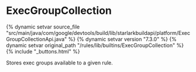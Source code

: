 <html devsite>
<head>
  <meta name="project_path" value="/_project.yaml">
  <meta name="book_path" value="/versions/7.3.0/_book.yaml">
</head>
<body>

<h1 class="page-title" id="modules.ExecGroupCollection">ExecGroupCollection</h1>

{% dynamic setvar source_file "src/main/java/com/google/devtools/build/lib/starlarkbuildapi/platform/ExecGroupCollectionApi.java" %}
{% dynamic setvar version "7.3.0" %}
{% dynamic setvar original_path "/rules/lib/builtins/ExecGroupCollection" %}
{% include "_buttons.html" %}
<!-- {% raw %} -->

Stores exec groups available to a given rule.



</body>
</html>

<!-- {% endraw %} -->
